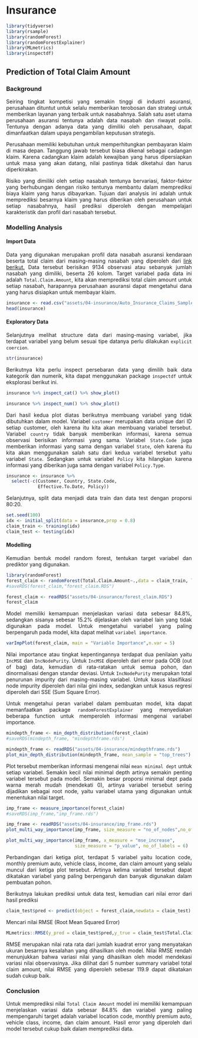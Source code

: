 # Insurance

```r
library(tidyverse)
library(rsample)
library(randomForest)
library(randomForestExplainer)
library(MLmetrics)
library(inspectdf)
```

<style>
body {
text-align: justify}
</style>

## Prediction of Total Claim Amount

### Background

Seiring tingkat kompetisi yang semakin tinggi di industri asuransi, perusahaan dituntut untuk selalu memberikan terobosan dan strategi untuk memberikan layanan yang terbaik untuk nasabahnya. Salah satu aset utama perusahaan asuransi tentunya adalah data nasabah dan riwayat polis. Tentunya dengan adanya data yang dimiliki oleh perusahaan, dapat dimanfaatkan dalam upaya pengambilan keputusan strategis.

Perusahaan memiliki kebutuhan untuk memperhitungkan pembayaran klaim di masa depan. Tanggung jawab tersebut biasa dikenal sebagai cadangan klaim. Karena cadangkan klaim adalah kewajiban yang harus dipersiapkan untuk masa yang akan datang, nilai pastinya tidak diketahui dan harus diperkirakan.

Risiko yang dimiliki oleh setiap nasabah tentunya bervariasi, faktor-faktor yang berhubungan dengan risiko tentunya membantu dalam memprediksi biaya klaim yang harus dibayarkan. Tujuan dari analysis ini adalah untuk memprediksi besarnya klaim yang harus diberikan oleh perusahaan untuk setiap nasabahnya, hasil prediksi diperoleh dengan mempelajari karakteristik dan profil dari nasabah tersebut.

### Modelling Analysis

#### Import Data

Data yang digunakan merupakan profil data nasabah asuransi kendaraan beserta total claim dari masing-masing nasabah yang diperoleh dari [link berikut.](https://github.com/ccpintoiu/Prediction-of-Claim-Amount-in-Vehicle-Insurance) Data tersebut berisikan 9134 observasi atau sebanyak jumlah nasabah yang dimiliki, beserta 26 kolom. Target variabel pada data ini adalah `Total.Claim.Amount`, kita akan memprediksi total claim amount untuk setiap nasabah, harapannya perusahaan asuransi dapat mengetahui dana yang harus disiapkan untuk membayar klaim.

```r
insurance <- read.csv("assets/04-insurance/Auto_Insurance_Claims_Sample.csv")  
head(insurance)
```

#### Exploratory Data

Selanjutnya melihat structure data dari masing-masing variabel, jika terdapat variabel yang belum sesuai tipe datanya perlu dilakukan `explicit coercion`.

```r
str(insurance)
```

Berikutnya kita perlu inspect persebaran data yang dimilih baik data kategorik dan numerik, kita dapat menggunakan package `inspectdf` untuk eksplorasi berikut ini.
```r
insurance %>% inspect_cat() %>% show_plot()
```

```r
insurance %>% inspect_num() %>% show_plot()
```

Dari hasil kedua plot diatas berikutnya membuang variabel yang tidak dibutuhkan dalam model. Variabel `customer` merupakan data unique dari ID setiap customer, oleh karena itu kita akan membuang variabel tersebut. Variabel `country` tidak banyak memberikan informasi, karena semua observasi berisikan informasi yang sama. Variabel `State.Code` juga memberikan informasi yang sama dengan variabel `State`, oleh karena itu kita akan menggunakan salah satu dari kedua variabel tersebut yaitu variabel `State`. Sedangkan untuk variabel `Policy` kita hilangkan karena informasi yang diberikan juga sama dengan variabel `Policy.Type`.

```r
insurance <- insurance %>% 
  select(-c(Customer, Country, State.Code,
            Effective.To.Date, Policy))
```


Selanjutnya, split data menjadi data train dan data test dengan proporsi 80:20.

```r
set.seed(100)
idx <- initial_split(data = insurance,prop = 0.8)
claim_train <- training(idx)
claim_test <- testing(idx)
```

#### Modelling

Kemudian bentuk model random forest, tentukan target variabel dan prediktor yang digunakan.
```r
library(randomForest)
forest_claim <- randomForest(Total.Claim.Amount~.,data = claim_train, localImp = TRUE)
#saveRDS(forest_claim,"forest_claim.RDS")
```

```r
forest_claim <- readRDS("assets/04-insurance/forest_claim.RDS")
forest_claim
```

Model memiliki kemampuan menjelaskan variasi data sebesar 84.8%, sedangkan sisanya sebesar 15.2% dijelaskan oleh variabel lain yang tidak digunakan pada model. Untuk mengetahui variabel yang paling berpengaruh pada model, kita dapat melihat `variabel importance`. 
```r
varImpPlot(forest_claim, main = "Variable Importance",n.var = 5)
```

Nilai importance atau tingkat kepentingannya terdapat dua penilaian yaitu `IncMSE` dan `IncNodePurity`. Untuk `IncMSE` diperoleh dari error pada OOB (out of bag) data, kemudian di rata-ratakan untuk semua pohon, dan dinormalisasi dengan standar deviasi. Untuk `IncNodePurity` merupakan total penurunan impurity dari masing-masing variabel. Untuk kasus klasifikasi node impurity diperoleh dari nilai gini index, sedangkan untuk kasus regresi diperoleh dari SSE (Sum Square Error).

Untuk mengetahui peran variabel dalam pembuatan model, kita dapat memanfaatkan package `randomForestExplainer` yang menyediakan beberapa function untuk memperoleh informasi mengenai variabel importance.
```r
mindepth_frame <- min_depth_distribution(forest_claim)
#saveRDS(mindepth_frame, "mindepthframe.rds")
```

```r
mindepth_frame <- readRDS("assets/04-insurance/mindepthframe.rds")
plot_min_depth_distribution(mindepth_frame, mean_sample = "top_trees")
```

Plot tersebut memberikan informasi mengenai nilai `mean minimal dept` untuk setiap variabel. Semakin kecil nilai minimal depth artinya semakin penting variabel tersebut pada model. Semakin besar proporsi minimal dept pada warna merah mudah (mendekati 0), artinya variabel tersebut sering dijadikan sebagai root node, yaitu variabel utama yang digunakan untuk menentukan nilai target.

```r
imp_frame <- measure_importance(forest_claim)
#saveRDS(imp_frame,"imp_frame.rds")
```

```r
imp_frame <- readRDS("assets/04-insurance/imp_frame.rds")
plot_multi_way_importance(imp_frame, size_measure = "no_of_nodes",no_of_labels = 6)
```

```r
plot_multi_way_importance(imp_frame, x_measure = "mse_increase",
                          size_measure = "p_value", no_of_labels = 6)
```

Perbandingan dari ketiga plot, terdapat 5 variabel yaitu location code, monthly premium auto, vehicle class, income, dan claim amount yang selalu muncul dari ketiga plot tersebut. Artinya kelima variabel tersebut dapat dikatakan variabel yang paling berpengaruh dan banyak digunakan dalam pembuatan pohon.

Berikutnya lakukan prediksi untuk data test, kemudian cari nilai error dari hasil prediksi
```r
claim_test$pred <- predict(object = forest_claim,newdata = claim_test)
```

Mencari nilai RMSE (Root Mean Squared Error)
```r
MLmetrics::RMSE(y_pred = claim_test$pred,y_true = claim_test$Total.Claim.Amount)
```

RMSE merupakan nilai rata rata dari jumlah kuadrat error yang menyatakan ukuran besarnya kesalahan yang dihasilkan oleh model. Nilai RMSE rendah menunjukkan bahwa variasi nilai yang dihasilkan oleh model mendekasi variasi nilai observasinya. Jika dilihat dari 5 number summary variabel total claim amount, nilai RMSE yang diperoleh sebesar 119.9 dapat dikatakan sudah cukup baik.

### Conclusion

Untuk memprediksi nilai `Total Claim Amount` model ini memiliki kemampuan menjelaskan variasi data sebesar 84.8% dan variabel yang paling mempengaruhi target adalah variabel location code, monthly premium auto, vehicle class, income, dan claim amount. Hasil error yang diperoleh dari model tersebut cukup baik dalam memprediksi data.